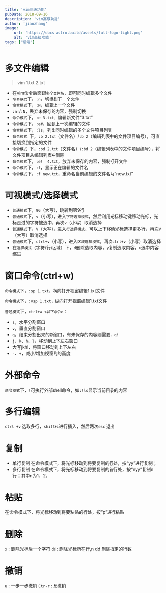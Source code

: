 ```yaml
---
title: 'vim高级功能'
pubDate: 2018-09-16
description: 'vim高级功能'
author: 'jianzhang'
image:
    url: 'https://docs.astro.build/assets/full-logo-light.png'
    alt: 'vim高级功能'
tags: ["后端"]
---
```


# 多文件编辑

> vim 1.txt 2.txt

- 在vim命令后面跟```多个文件名```，即可同时编辑多个文件
- ```命令模式```下，`:n`，切换到下一个文件
- `命令模式`下，`:N`，编辑上一个文件
- `:n!`/`:N`，丢弃未保存的内容，强制切换
- `命令模式`下，`:e 3.txt`，编辑新文件“3.txt”
- `命令模式`下，`:e#`，回到上一次编辑的文件
- `命令模式`下，`:ls`，列出同时编辑的多个文件项目列表
- `命令模式 `下，`:b 2.txt`（文件名）/`:b 2`（编辑列表中的文件项目编号），可直接切换到指定的文件
- `命令模式 `下，`:bd 2.txt`（文件名）/`:bd 2`（编辑列表中的文件项目编号），将文件项目从编辑列表中删除
- `命令模式`下，`:e!  4.txt`，放弃未保存的内容，强制打开文件
- `命令模式`下，`:f`，显示正在编辑的文件名
- `命令模式`下，`:f new.txt`，重命名当前编辑的文件名为“new.txt”

# 可视模式/选择模式

- `普通模式`下，`9G`（大写），跳转到第9行
- `普通模式`下，`v`（小写），进入`字符选择模式`，然后利用光标移动键移动光标，光标走过的字符被选中，再次`v`（小写）取消选择
- `普通模式`下，`V`（大写），进入`行选择模式`，可以上下移动光标选择更多行，再次`V`（大写）取消选择
- `普通模式`下，`ctrl+v`（小写），进入`区域选择模式`，再次`ctrl+v`（小写）取消选择
- 在`选择模式`（字符/行/区域）下，`d`删除选取内容，`y`复制选取内容，`>`选中内容缩进

# 窗口命令(ctrl+w)

`命令模式`下，`:sp 1.txt`，横向打开视窗编辑1.txt文件

`命令模式`下，`:vsp 1.txt`，纵向打开视窗编辑1.txt文件

`普通模式`下，`ctrl+w <以下命令>`：

- `s`，水平分割窗口
- `v`，垂直分割窗口
- `q`，结束分割出来的新窗口，有未保存的内容则需要，`q!`
- `j`、`k`、`h`、`l`，移动到上下左右窗口
- 大写jkhl，将窗口移动到上下左右
- `-`、`+`，减小/增加视窗的的高度

# 外部命令

`命令模式`下，`!`可执行外部shell命令，如`:!ls`显示当前目录的内容

# 多行编辑
`ctrl +v` 选取多行，`shift+i`进行插入，然后两次`esc` 退出

# 复制
- 单行复制
  在命令模式下，将光标移动到将要复制的行处，按“yy”进行复制；
- 多行复制
  在命令模式下，将光标移动到将要复制的首行处，按“nyy”复制n行；其中n为1、2，

# 粘贴
在命令模式下，将光标移动到将要粘贴的行处，按“p”进行粘贴

# 删除
`x` : 删除光标后一个字符
`dd` : 删除光标所在行,n dd 删除指定的行数

# 撤销
`u` : 一步一步撤销
`Ctr-r` : 反撤销